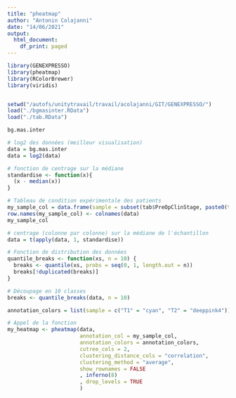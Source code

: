 ```yaml
---
title: "pheatmap"
author: "Antonin Colajanni"
date: "14/06/2021"
output:
  html_document:
    df_print: paged
---
```


```r
library(GENEXPRESSO)
library(pheatmap)
library(RColorBrewer)
library(viridis)


setwd("/autofs/unitytravail/travail/acolajanni/GIT/GENEXPRESSO/")
load("./bgmasinter.RData")
load("./tab.RData")


```



```r
bg.mas.inter
```


```r
# log2 des données (meilleur visualisation)
data = bg.mas.inter
data = log2(data)

# fonction de centrage sur la médiane
standardise <- function(x){
  (x - median(x))
}

# Tableau de condition expérimentale des patients
my_sample_col = data.frame(sample = subset(tab$PreOpClinStage, paste0(tab$GEO,'.CEL.gz') %in% colnames(data)) )
row.names(my_sample_col) <- colnames(data)
my_sample_col

# centrage (colonne par colonne) sur la médiane de l'échantillon
data = t(apply(data, 1, standardise))

# Fonction de distribution des données
quantile_breaks <- function(xs, n = 10) {
  breaks <- quantile(xs, probs = seq(0, 1, length.out = n))
  breaks[!duplicated(breaks)]
}

# Découpage en 10 classes
breaks <- quantile_breaks(data, n = 10)

annotation_colors = list(sample = c("T1" = "cyan", "T2" = "deeppink4"))

# Appel de la fonction
my_heatmap <- pheatmap(data,
                       annotation_col = my_sample_col,
                       annotation_colors = annotation_colors,
                       cutree_cols = 2,
                       clustering_distance_cols	= "correlation",
                       clustering_method = "average",
                       show_rownames = FALSE
                       , inferno(8)
                       , drop_levels = TRUE
                       )






```